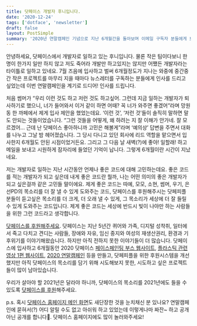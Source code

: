 ```yaml
---
title: 닷페이스 개발자 후니입니다.
date: '2020-12-24'
tags: ['dotface', 'newsletter']
draft: false
layout: PostSimple
summary: '2020년 연말캠페인 기념으로 지난 6개월간을 돌아보며 이메일 구독자 분들에게 보내는 편지'
---
```


안녕하세요, 닷페이스에서 개발자로 일하고 있는 후니입니다. 물론 작은 팀이다보니 한명이 한가지 일만 하지 않고 저도 죽어라 개발만 하고있지는 않지만 어쨌든 개발자라는 타이틀로 일하고 있네요. 7월 즈음에 입사하고 벌써 6개월정도가 지나는 와중에 중간중간 작은 프로젝트를 마무리 지을 때마다 뉴스레터를 구독하는 분들에게 인사를 드리고 싶었는데 이번 연말캠페인을 계기로 드디어! 인사를 드립니다.

처음 썸머가 “우리 이런 것도 하고 저런 것도 하고싶어. 그런데 지금 일하는 개발자가 퇴사하기로 했으니, 너가 들어와서 이거 같이 하면 어때? 꼭 너가 와주면 좋겠어”라며 망원동 한 까페에서 제게 입사 제안을 했었는데요. ‘이런 것’, ‘저런 것’들이 솔직히 말하면 말도 안되는 것들이었습니다. “그런 것들을 어떻게, 왜 하려는 지 잘 이해가 안가네. 잘 모르겠어… 근데 난 닷페이스 좋아하니까 고민은 해볼게”라며 ‘예의상’ 답변을 주면서 대화를 나누고 그날 밤 헤어졌습니다. 그 당시 다니고 있던 회사에 리드 역할을 맡으면서 입사한지 6개월도 안된 시점이었거든요. 그리고 그 다음 날 새벽(?)에 좋아! 일할래! 하고 메일을 보내고 시원하게 잠자리에 들었던 기억이 납니다. 그렇게 6개월이란 시간이 지났네요.

저는 개발자로 일하는 지난 시간동안 언제나 좋은 코드에 대해 고민하는데요. 좋은 코드를 적는 개발자가 되고 싶은데 내게 좋은 코드란 뭘까, 나는 어떤 의미의 좋은 개발자가 되고 싶은걸까 같은 고민들 말이에요. 제게 좋은 코드는 따예, 모모, 소현, 썸머, 우기, 은선PD의 목소리를 더 잘 낼 수 있게 도와주는 코드, 닷페이스를 후원해주시는 닷페피플 분들이 듣고싶은 목소리를 더 크게, 더 오래 낼 수 있게, 그 목소리가 세상에 더 잘 들릴 수 있게 도와주는 코드입니다. 제게 좋은 코드는 세상에 반드시 빛이 나야만 하는 사람들을 위한 그런 코드라고 생각합니다.

[닷페이스를 후원해주세요](https://dotf.kr/3ro05Q3). 닷페이스는 지난 5년간 퀴어와 가족, 디지털 성착취, 일터에서 죽고 다치고 견디는 사람들, 장애와 자유, 임신 중지와 여성의 재생산권리, 환경과 기후위기를 이야기해왔습니다. 하지만 아직 전하지 못한 이야기들이 더 많습니다. 닷페이스에 입사하고 6개월동안 2020 닷페이스 [페이스페인팅 부스 웹사이트](https://2020sqcf.dotface.kr/), [플라스틱 관련 영상 1편 웹사이트](https://plastic.dotface.kr/), [2020 연말캠페인](https://2021.dotface.kr/) 등을 만들고, 닷페피플을 위한 후원시스템을 개선했지만 아직 닷페이스의 목소리를 담기 위해 시도해보지 못한, 시도하고 싶은 프로젝트들이 많이 남아있습니다.

우리가 살아야 할 2021년은 달라야 하니까, 닷페이스의 목소리를 2021년에도 들을 수 있도록 [닷페이스를 후원](https://dotf.kr/3ro05Q3)해주세요.

p.s. 혹시 [닷페이스 홈페이지 메인 화면](https://dotface.kr)도 새단장한 것을 눈치채신 분 있나요? 연말캠페인에 묻혀서(?) 어디 알릴 수도 없고 아쉬워 하고 있었는데 이렇게나마 짜잔~ 하고 공개아닌 공개를 합니다🤣. 닷페이스 홈페이지에도 많이 놀러와주세요!
